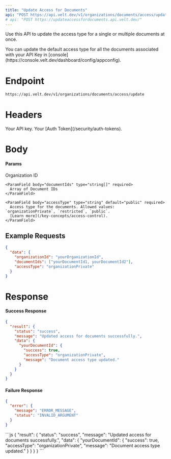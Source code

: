 ```yaml
---
title: "Update Access for Documents"
api: "POST https://api.velt.dev/v1/organizations/documents/access/update"
# api: "POST https://updateaccessfordocuments.api.velt.dev/"
---
```


Use this API to update the access type for a single or multiple documents at once.

<Tip>
You can update the default access type for all the documents associated with your API Key in [console](https://console.velt.dev/dashboard/config/appconfig).
</Tip>

# Endpoint

`https://api.velt.dev/v1/organizations/documents/access/update`

# Headers

<ParamField header="x-velt-api-key" type="string" required>
  Your API key.
</ParamField>

<ParamField header="x-velt-auth-token" type="string" required>
  Your [Auth Token](/security/auth-tokens).
</ParamField>

# Body

#### Params

<ParamField body="data" type="object" required>
  <Expandable title="properties">
    <ParamField body="organizationId" type="string" required>
      Organization ID
    </ParamField>

    <ParamField body="documentIds" type="string[]" required>
      Array of Document IDs
    </ParamField>

    <ParamField body="accessType" type="string" default="public" required>
      Access type for the documents. Allowed values: `organizationPrivate`, `restricted`, `public`.
      [Learn more](/key-concepts/access-control).
    </ParamField>
  </Expandable>
</ParamField>

## **Example Requests**

```JSON
{
  "data": {
    "organizationId": "yourOrganizationId",
    "documentIds": ["yourDocumentId1, yourDocumentId2"],
    "accessType": "organizationPrivate"
  }
}
```

# Response

#### Success Response

```JSON
{
  "result": {
    "status": "success",
    "message": "Updated access for documents successfully.",
    "data": {
      "yourDocumentId": {
        "success": true,
        "accessType": "organizationPrivate",
        "message": "Document access type updated."
      }
    }
  }
}
```

#### Failure Response

```JSON
{
  "error": {
    "message": "ERROR_MESSAGE",
    "status": "INVALID_ARGUMENT"
  }
}
```

<ResponseExample>
```js
{
  "result": {
    "status": "success",
    "message": "Updated access for documents successfully.",
    "data": {
      "yourDocumentId": {
        "success": true,
        "accessType": "organizationPrivate",
        "message": "Document access type updated."
      }
    }
  }
}
```
</ResponseExample>